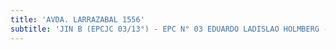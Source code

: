 ```yaml
---
title: 'AVDA. LARRAZABAL 1556'
subtitle: 'JIN B (EPCJC 03/13°) - EPC N° 03 EDUARDO LADISLAO HOLMBERG - ESC. DE MUSICA N° 06'
---
```



